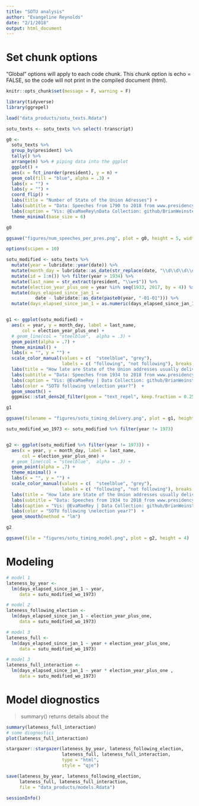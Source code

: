 ```yaml
---
title: "SOTU analysis"
author: "Evangeline Reynolds"
date: "2/1/2018"
output: html_document
---
```


# Set chunk options

"Global" options will apply to each code chunk.  This chunk option is echo = FALSE, so the code will not print in the compiled document (html).

```r
knitr::opts_chunk$set(message = F, warning = F)
```



```r
library(tidyverse)
library(ggrepel)
```

```r
load("data_products/sotu_texts.Rdata")

sotu_texts <- sotu_texts %>% select(-transcript)

g0 <- 
  sotu_texts %>% 
  group_by(president) %>% 
  tally() %>% 
  arrange(n) %>% # piping data into the ggplot
  ggplot() +
  aes(x = fct_inorder(president), y = n) +
  geom_col(fill = "blue", alpha = .3) +
  labs(x = "") +
  labs(y = "") +
  coord_flip() +
  labs(title = "Number of State of the Union Adresses") +
  labs(subtitle = "Data: Speeches from 1790 to 2018 from www.presidency.ucsb.edu") +
  labs(caption = "Vis: @EvaMaeRey\nData Collection: github/BrianWeinstein/state-of-the-union") +
  theme_minimal(base_size = 6)

g0

ggsave("figures/num_speeches_per_pres.png", plot = g0, height = 5, width = 4)
```



```r
options(scipen = 10)

sotu_modified <- sotu_texts %>% 
  mutate(year = lubridate::year(date)) %>% 
  mutate(month_day = lubridate::as_date(str_replace(date, "\\d\\d\\d\\d", "2000"))) %>% 
  mutate(id = 1:n()) %>% filter(year > 1934) %>% 
  mutate(last_name = str_extract(president, "\\w+$")) %>% 
  mutate(election_year_plus_one = year %in% seq(1933, 2017, by = 4)) %>% 
  mutate(days_elapsed_since_jan_1 = 
           date - lubridate::as_date(paste0(year, "-01-01"))) %>% 
  mutate(days_elapsed_since_jan_1 = as.numeric(days_elapsed_since_jan_1))


g1 <- ggplot(sotu_modified) +
  aes(x = year, y = month_day, label = last_name, 
      col = election_year_plus_one) +
  # geom_line(col = "steelblue",  alpha = .3) + 
  geom_point(alpha = .7) +
  theme_minimal() +
  labs(x = "", y = "") +
  scale_color_manual(values = c(  "steelblue", "grey"), 
                     labels = c( "following", "not following"), breaks = c(1,0)) +
  labs(title = "How late are State of the Union addresses usually delivered? ") +
  labs(subtitle = "Data: Speeches from 1934 to 2018 from www.presidency.ucsb.edu") +
  labs(caption = "Vis: @EvaMaeRey | Data Collection: github/BrianWeinstein/state-of-the-union") +
  labs(color = "SOTU following \nelection year?")  + 
  geom_smooth() + 
  ggpmisc::stat_dens2d_filter(geom = "text_repel", keep.fraction = 0.25, size = 3.8)

g1

ggsave(filename = "figures/sotu_timing_delivery.png", plot = g1, height = 4)
```


```r
sutu_modified_wo_1973 <- sotu_modified %>% filter(year != 1973)


g2 <- ggplot(sotu_modified %>% filter(year != 1973)) +
  aes(x = year, y = month_day, label = last_name, 
      col = election_year_plus_one) +
  # geom_line(col = "steelblue",  alpha = .3) + 
  geom_point(alpha = .7) +
  theme_minimal() +
  labs(x = "", y = "") +
  scale_color_manual(values = c(  "steelblue", "grey"), 
                     labels = c( "following", "not following"), breaks = c(1,0)) +
  labs(title = "How late are State of the Union addresses usually delivered? ") +
  labs(subtitle = "Data: Speeches from 1934 to 2018 from www.presidency.ucsb.edu") +
  labs(caption = "Vis: @EvaMaeRey | Data Collection: github/BrianWeinstein/state-of-the-union") +
  labs(color = "SOTU following \nelection year?")  + 
  geom_smooth(method = "lm") 

g2

ggsave(file = "figures/sotu_timing_model.png", plot = g2, height = 4)

```

# Modeling

```r

# model 1
lateness_by_year <- 
  lm(days_elapsed_since_jan_1 ~ year, 
     data = sutu_modified_wo_1973)

# model 2
lateness_following_election <- 
  lm(days_elapsed_since_jan_1 ~ election_year_plus_one, 
     data = sutu_modified_wo_1973)

# model 3
lateness_full <- 
  lm(days_elapsed_since_jan_1 ~ year + election_year_plus_one, 
     data = sutu_modified_wo_1973)

# model 3
lateness_full_interaction <- 
  lm(days_elapsed_since_jan_1 ~ year * election_year_plus_one , 
     data = sutu_modified_wo_1973)
```

# Model diognostics

> summary() returns details about the 

```r
summary(lateness_full_interaction)
# some diognostics
plot(lateness_full_interaction)
```




```r
stargazer::stargazer(lateness_by_year, lateness_following_election, 
                     lateness_full, lateness_full_interaction,
                     type = "html",
                     style = "qje")

save(lateness_by_year, lateness_following_election, 
     lateness_full, lateness_full_interaction, 
     file = "data_products/models.Rdata")

```

```r
sessionInfo()
```

